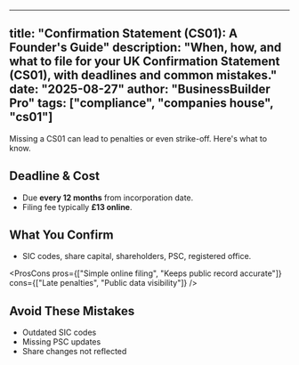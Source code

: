 
---
title: "Confirmation Statement (CS01): A Founder's Guide"
description: "When, how, and what to file for your UK Confirmation Statement (CS01), with deadlines and common mistakes."
date: "2025-08-27"
author: "BusinessBuilder Pro"
tags: ["compliance", "companies house", "cs01"]
---

Missing a CS01 can lead to penalties or even strike-off. Here's what to know.

## Deadline & Cost
- Due **every 12 months** from incorporation date.  
- Filing fee typically **£13 online**.

## What You Confirm
- SIC codes, share capital, shareholders, PSC, registered office.

<ProsCons
  pros={["Simple online filing", "Keeps public record accurate"]}
  cons={["Late penalties", "Public data visibility"]}
/>

## Avoid These Mistakes
- Outdated SIC codes  
- Missing PSC updates  
- Share changes not reflected

<CTA href="/compliance" label="Track Your Compliance Deadlines" />

